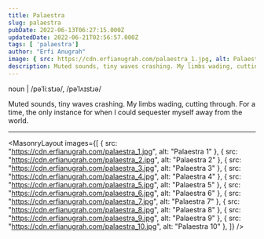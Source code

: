```yaml
---
title: Palaestra
slug: palaestra
pubDate: 2022-06-13T06:27:15.000Z
updatedDate: 2022-06-21T02:56:57.000Z
tags: [ 'palaestra']
author: "Erfi Anugrah"
image: { src: https://cdn.erfianugrah.com/palaestra_1.jpg, alt: Palaestra 1, positionx: 50%, positiony: 40% }
description: Muted sounds, tiny waves crashing. My limbs wading, cutting through. For a time, the only instance for when I could sequester myself away from the world.
---
```


noun | /pəˈliːstɹə/, /pəˈlʌɪstɹə/

Muted sounds, tiny waves crashing. My limbs wading, cutting through. For a time, the only instance for when I could sequester myself away from the world.

---

<MasonryLayout images={[
    { src: "https://cdn.erfianugrah.com/palaestra_1.jpg", alt: "Palaestra 1" },
    { src: "https://cdn.erfianugrah.com/palaestra_2.jpg", alt: "Palaestra 2" },
    { src: "https://cdn.erfianugrah.com/palaestra_3.jpg", alt: "Palaestra 3" },
    { src: "https://cdn.erfianugrah.com/palaestra_4.jpg", alt: "Palaestra 4" },
    { src: "https://cdn.erfianugrah.com/palaestra_5.jpg", alt: "Palaestra 5" },
    { src: "https://cdn.erfianugrah.com/palaestra_6.jpg", alt: "Palaestra 6" },
    { src: "https://cdn.erfianugrah.com/palaestra_7.jpg", alt: "Palaestra 7" },
    { src: "https://cdn.erfianugrah.com/palaestra_8.jpg", alt: "Palaestra 8" },
    { src: "https://cdn.erfianugrah.com/palaestra_9.jpg", alt: "Palaestra 9" },
    { src: "https://cdn.erfianugrah.com/palaestra_10.jpg", alt: "Palaestra 10" },
]} />